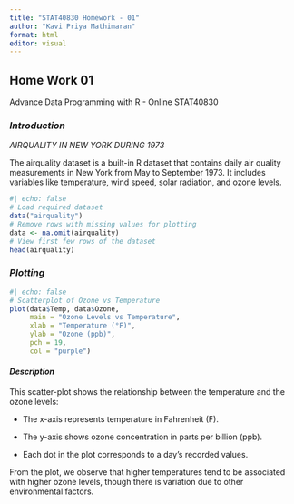 ```yaml
---
title: "STAT40830 Homework - 01"
author: "Kavi Priya Mathimaran"
format: html
editor: visual
---
```


## Home Work 01

Advance Data Programming with R - Online STAT40830

### *Introduction*

*AIRQUALITY IN NEW YORK DURING 1973*

The airquality dataset is a built-in R dataset that contains daily air quality measurements in New York from May to September 1973. It includes variables like temperature, wind speed, solar radiation, and ozone levels.

```r
#| echo: false
# Load required dataset
data("airquality")
# Remove rows with missing values for plotting
data <- na.omit(airquality)
# View first few rows of the dataset
head(airquality)
```

### *Plotting*

```r
#| echo: false
# Scatterplot of Ozone vs Temperature
plot(data$Temp, data$Ozone,
     main = "Ozone Levels vs Temperature",
     xlab = "Temperature (°F)",
     ylab = "Ozone (ppb)",
     pch = 19,
     col = "purple")
```

#### *Description*

This scatter-plot shows the relationship between the temperature and the ozone levels:

-   The x-axis represents temperature in Fahrenheit (F).

-   The y-axis shows ozone concentration in parts per billion (ppb).

-   Each dot in the plot corresponds to a day’s recorded values.

From the plot, we observe that higher temperatures tend to be associated with higher ozone levels, though there is variation due to other environmental factors.
